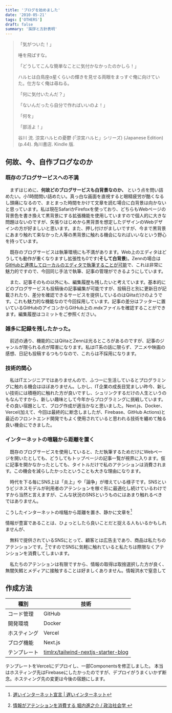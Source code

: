 ```yaml
---
title: 'ブログを始めました'
date: '2010-05-21'
tags: ['OTHERS']
draft: false
summary: '挨拶と方針表明'
---
```


> 「気がついた！」
> 
> 唾を飛ばすな。
> 
> 「どうしてこんな簡単なことに気付かなかったのかしら！」
> 
> ハルヒは白鳥座α星くらいの輝きを見せる両眼をまっすぐ俺に向けていた。仕方なく俺は尋ねる。
> 
> 「何に気付いたんだ？」
> 
> 「ないんだったら自分で作ればいいのよ！」
> 
> 「何を」
> 
> 「部活よ！」
> 
> 谷川 流. 涼宮ハルヒの憂鬱 (「涼宮ハルヒ」シリーズ) (Japanese Edition) (p.44). 角川書店. Kindle 版. 


## 何故、今、自作ブログなのか

### 既存のブログサービスへの不満
　まずはじめに、**何故どのブログサービスも白背景なのか、** という点を問い詰めたい。小1時間問い詰めたい。真っ白な画面を直視すると眼精疲労が酷くなるし頭痛になるので、まとまった時間をかけて文章を読む場合に白背景は向かないと思っています。私は現在SafariかFirefoxを使っており、どちらもWebページの背景色を書き換えて黒背景にする拡張機能を使用していますので個人的に大きな問題はないのですが、矢張りはじめから黒背景を想定したデザインのWebデザインの方が好ましいと思います。また、押し付けがましいですが、今まで黒背景にあまり触れて来なかった人等の黒背景に触れる機会になればいいなという野心を持っています。

　既存のブログサービスは執筆環境にも不満があります。Web上のエディタはどうしても動作が重くなりますし拡張性も0です(**そして白背景**)。Zennの場合は[GitHubと連携してローカルのエディタで執筆することが可能](https://zenn.dev/zenn/articles/connect-to-github)で、これは非常に魅力的ですので、今回同じ手法で執筆、記事の管理ができるようにしています。

　また、記事そのもの以外にも、編集履歴も残したいと考えています。基本的にどのブログサービスも投稿後の記事編集が可能ですが、投稿日と別に更新日が記載されたり、差分を確認できるサービスを提供しているのはQiitaだけのようです。これも魅力的な機能なので今回採用しています。記事の差分はフッターに置いているGitHubのアイコンからGitHub上の.mdxファイルを確認することができます。編集履歴はコミットをご参照ください。

### 雑多に記録を残したかった。

　前述の通り、機能的にはQiitaとZennは光るところがあるのですが、記事のジャンルが限られる点が障害になります。私はIT系の話に限らず、アニメや映画の感想、日記も投稿するつもりなので、これらは不採用になります。

### 技術的関心

　私はITエンジニアではありませんので、ふつーに生活しているとプログラミングに触れる機会はほぼありません。しかし、IT企業の成長目覚ましい昨今、新しい技術には積極的に触れた方が良いですし、シュリンクするだけの人生というのもなんですから、新しい趣味として今年からプログラミングに挑戦しています。その良い宿題として、ブログ作成が適当かなと思いました。Next.js、Docker、Vercel(加えて、今回は最終的に断念しましたが、Firebase、GitHub Actions)と最近のフロントエンド開発でもよく使用されていると思われる技術を纏めて触る良い機会にできました。

### インターネットの喧騒から距離を置く

　既存のブログサービスを使用していると、ただ執筆するためだけにWebページを開いたとしても、どうしてもトップページの記事一覧が視界に入ります。仮に記事を開かなかったとしても、タイトルだけで私のアテンションは消費されます。この機会を減らしたかったということも大きな理由になります。

　時代を下る毎にSNS上は「炎上」や「論争」が増えている様子です。SNSというビジネスモデルが利用者のアテンションを稼ぐ形に最適化し続けているわけですから当然と言えますが、こんな状況のSNSというものにはあまり触れるべきではありません。

こうしたインターネットの喧騒から距離を置き、静かに文章を[^2]

情報が豊富であることは、ひょっとしたら良いことだと捉える人もいるかもしれませんが、

　無料で提供されているSNSにとって、顧客とは広告主であり、商品は私たちのアテンションです。[^1]ですのでSNSに気軽に触れていると私たちは際限なくアテンションを消費してしまいます。

　私たちのアテンションは有限ですから、情報の取得は取捨選択した方が良く、無闇矢鱈とメディアに接触することは好ましくありません。情報洪水で窒息して

## 作成方法

種別|技術
---|---
コード管理|GitHub
開発環境|Docker
ホスティング|Vercel
ブログ機能|Next.js
テンプレート|[timlrx/tailwind-nextjs-starter-blog](https://github.com/timlrx/tailwind-nextjs-starter-blog)

テンプレートをVercelにデプロイし、一部Componentsを修正しました。
本当はホスティング先はFirebaseにしたかったのですが、デプロイがうまくいかず断念。ホスティング先の変更は今後の宿題にします。

[^1]:[情報がアテンションを消費する
堀内進之介 / 政治社会学 ](https://synodos.jp/opinion/info/22903/)

[^2]:[遅いインターネット宣言 | 遅いインターネット](https://slowinternet.jp/media-concept/)